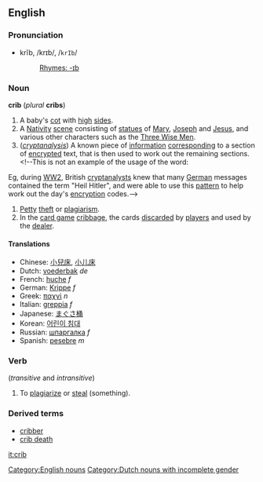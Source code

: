==English==
===Pronunciation===
*krĭb, /krɪb/, /<tt>krIb</tt>/
*:[[Rhymes:English:-ɪb|Rhymes: -ɪb]]

===Noun===
[[Category:English nouns]]
'''crib''' (''plural'' '''cribs''')

# A baby's [[cot]] with [[high]] [[side]]s.
# A [[Nativity]] [[scene]] consisting of [[statue]]s of [[Mary]], [[Joseph]] and [[Jesus]], and various other characters such as the [[Three Wise Men]].
#(''[[cryptanalysis]]'') A known piece of [[information]] [[corresponding]] to a section of [[encrypted]] text, that is then used to work out the remaining sections.<!--This is not an example of the usage of the word:
Eg, during [[WW2]], British [[cryptanalysts]] knew that many [[German]] messages contained the term "Heil Hitler", and were able to use this [[pattern]] to help work out the day's [[encryption]] codes.-->
#[[Petty]] [[theft]] or [[plagiarism]].
#In the [[card game]] [[cribbage]], the cards [[discard]]ed by [[player]]s and used by the [[dealer]].

====Translations====
*Chinese: [[小兒床]], [[小儿床]]
*Dutch: [[voederbak]] ''de'' [[Category:Dutch nouns with incomplete gender]]
*French: [[huche]] ''f''
*German: [[Krippe]] ''f''
*Greek: [[παχνί]] ''n''
*Italian: [[greppia]] ''f''
*Japanese: [[まぐさ桶]]
*Korean: [[어린이 침대]]
*Russian: [[шпаргалка]] ''f''
*Spanish: [[pesebre]] ''m''

===Verb===
{{en-infl-reg-consonant|crib||b}}
(''transitive'' and ''intransitive'')
#To [[plagiarize]] or [[steal]] (something).

===Derived terms===
*[[cribber]]
*[[crib death]]

[[it:crib]]